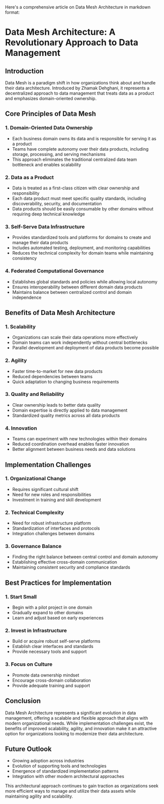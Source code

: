 Here's a comprehensive article on Data Mesh Architecture in markdown format:

# Data Mesh Architecture: A Revolutionary Approach to Data Management

## Introduction
Data Mesh is a paradigm shift in how organizations think about and handle their data architecture. Introduced by Zhamak Dehghani, it represents a decentralized approach to data management that treats data as a product and emphasizes domain-oriented ownership.

## Core Principles of Data Mesh

### 1. Domain-Oriented Data Ownership
* Each business domain owns its data and is responsible for serving it as a product
* Teams have complete autonomy over their data products, including storage, processing, and serving mechanisms
* This approach eliminates the traditional centralized data team bottleneck and enables scalability

### 2. Data as a Product
* Data is treated as a first-class citizen with clear ownership and responsibility
* Each data product must meet specific quality standards, including discoverability, security, and documentation
* Data products should be easily consumable by other domains without requiring deep technical knowledge

### 3. Self-Serve Data Infrastructure
* Provides standardized tools and platforms for domains to create and manage their data products
* Includes automated testing, deployment, and monitoring capabilities
* Reduces the technical complexity for domain teams while maintaining consistency

### 4. Federated Computational Governance
* Establishes global standards and policies while allowing local autonomy
* Ensures interoperability between different domain data products
* Maintains balance between centralized control and domain independence

## Benefits of Data Mesh Architecture

### 1. Scalability
* Organizations can scale their data operations more effectively
* Domain teams can work independently without central bottlenecks
* Parallel development and deployment of data products become possible

### 2. Agility
* Faster time-to-market for new data products
* Reduced dependencies between teams
* Quick adaptation to changing business requirements

### 3. Quality and Reliability
* Clear ownership leads to better data quality
* Domain expertise is directly applied to data management
* Standardized quality metrics across all data products

### 4. Innovation
* Teams can experiment with new technologies within their domains
* Reduced coordination overhead enables faster innovation
* Better alignment between business needs and data solutions

## Implementation Challenges

### 1. Organizational Change
* Requires significant cultural shift
* Need for new roles and responsibilities
* Investment in training and skill development

### 2. Technical Complexity
* Need for robust infrastructure platform
* Standardization of interfaces and protocols
* Integration challenges between domains

### 3. Governance Balance
* Finding the right balance between central control and domain autonomy
* Establishing effective cross-domain communication
* Maintaining consistent security and compliance standards

## Best Practices for Implementation

### 1. Start Small
* Begin with a pilot project in one domain
* Gradually expand to other domains
* Learn and adjust based on early experiences

### 2. Invest in Infrastructure
* Build or acquire robust self-serve platforms
* Establish clear interfaces and standards
* Provide necessary tools and support

### 3. Focus on Culture
* Promote data ownership mindset
* Encourage cross-domain collaboration
* Provide adequate training and support

## Conclusion
Data Mesh Architecture represents a significant evolution in data management, offering a scalable and flexible approach that aligns with modern organizational needs. While implementation challenges exist, the benefits of improved scalability, agility, and innovation make it an attractive option for organizations looking to modernize their data architecture.

## Future Outlook
* Growing adoption across industries
* Evolution of supporting tools and technologies
* Emergence of standardized implementation patterns
* Integration with other modern architectural approaches

This architectural approach continues to gain traction as organizations seek more efficient ways to manage and utilize their data assets while maintaining agility and scalability.